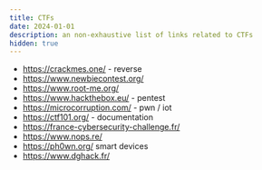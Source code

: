 ```yaml
---
title: CTFs
date: 2024-01-01
description: an non-exhaustive list of links related to CTFs
hidden: true
---
```


- https://crackmes.one/ - reverse
- https://www.newbiecontest.org/
- https://www.root-me.org/
- https://www.hackthebox.eu/ - pentest
- https://microcorruption.com/ - pwn / iot
- https://ctf101.org/ - documentation
- https://france-cybersecurity-challenge.fr/
- https://www.nops.re/
- https://ph0wn.org/ smart devices
- https://www.dghack.fr/
